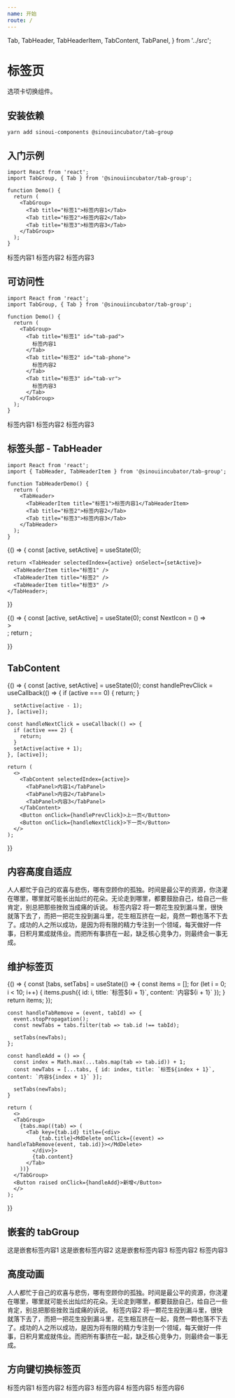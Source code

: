 ```yaml
---
name: 开始
route: /
---
```


  Tab,
  TabHeader,
  TabHeaderItem,
  TabContent,
  TabPanel,
} from '../src';

# 标签页

选项卡切换组件。

## 安装依赖

```shell
yarn add sinoui-components @sinouiincubator/tab-group
```

## 入门示例

```tsx
import React from 'react';
import TabGroup, { Tab } from '@sinouiincubator/tab-group';

function Demo() {
  return (
    <TabGroup>
      <Tab title="标签1">标签内容1</Tab>
      <Tab title="标签2">标签内容2</Tab>
      <Tab title="标签3">标签内容3</Tab>
    </TabGroup>
  );
}
```

<Playground>
  <TabGroup>
    <Tab title="标签1">标签内容1</Tab>
    <Tab title="标签2">标签内容2</Tab>
    <Tab title="标签3">标签内容3</Tab>
  </TabGroup>
</Playground>

## 可访问性

```tsx
import React from 'react';
import TabGroup, { Tab } from '@sinouiincubator/tab-group';

function Demo() {
  return (
    <TabGroup>
      <Tab title="标签1" id="tab-pad">
        标签内容1
      </Tab>
      <Tab title="标签2" id="tab-phone">
        标签内容2
      </Tab>
      <Tab title="标签3" id="tab-vr">
        标签内容3
      </Tab>
    </TabGroup>
  );
}
```

<Playground>
  <TabGroup>
    <Tab title="标签1" id="tab-pad">
      标签内容1
    </Tab>
    <Tab title="标签2" id="tab-phone">
      标签内容2
    </Tab>
    <Tab title="标签3" id="tab-vr">
      标签内容3
    </Tab>
  </TabGroup>
</Playground>

## 标签头部 - TabHeader

```tsx
import React from 'react';
import { TabHeader, TabHeaderItem } from '@sinouiincubator/tab-group';

function TabHeaderDemo() {
  return (
    <TabHeader>
      <TabHeaderItem title="标签1">标签内容1</TabHeaderItem>
      <Tab title="标签2">标签内容2</Tab>
      <Tab title="标签3">标签内容3</Tab>
    </TabHeader>
  );
}
```

<Playground>
  {() => {
    const [active, setActive] = useState(0);

    return <TabHeader selectedIndex={active} onSelect={setActive}>
      <TabHeaderItem title="标签1" />
      <TabHeaderItem title="标签2" />
      <TabHeaderItem title="标签3" />
    </TabHeader>;

}}

</Playground>

<Playground>
  {() => {
    const [active, setActive] = useState(0);
    const NextIcon = () => <div style={{ display: 'inline-block', padding: "12px 8px 0px 8px", color: 'rgba(0, 0, 0, 0.54)'}}>></div>;
    return <TabHeader selectedIndex={active} onSelect={setActive}>
      <TabHeaderItem title="标签1" />
      <NextIcon />
      <TabHeaderItem title="标签2" />
      <NextIcon />
      <TabHeaderItem title="标签3" />
    </TabHeader>;

}}

</Playground>

## TabContent

<Playground>
  {() => {
    const [active, setActive] = useState(0);
    const handlePrevClick = useCallback(() => {
      if (active === 0) {
        return;
      }

      setActive(active - 1);
    }, [active]);

    const handleNextClick = useCallback(() => {
      if (active === 2) {
        return;
      }
      setActive(active + 1);
    }, [active]);

    return (
      <>
        <TabContent selectedIndex={active}>
          <TabPanel>内容1</TabPanel>
          <TabPanel>内容2</TabPanel>
          <TabPanel>内容3</TabPanel>
        </TabContent>
        <Button onClick={handlePrevClick}>上一页</Button>
        <Button onClick={handleNextClick}>下一页</Button>
      </>
    );

}}

</Playground>

## 内容高度自适应

<Playground>
  <TabGroup>
    <Tab title="标签1">
      人人都忙于自己的欢喜与悲伤，哪有空顾你的孤独。时间是最公平的资源，你浇灌在哪里，哪里就可能长出灿烂的花朵。无论走到哪里，都要鼓励自己，给自己一些肯定，别总把那些挫败当成痛的诉说。
    </Tab>
    <Tab title="标签2">标签内容2</Tab>
    <Tab title="标签3">
      将一颗花生投到漏斗里，很快就落下去了，而把一把花生投到漏斗里，花生相互挤在一起，竟然一颗也落不下去了。成功的人之所以成功，是因为将有限的精力专注到一个领域，每天做好一件事，日积月累成就伟业。而把所有事挤在一起，缺乏核心竞争力，则最终会一事无成。
    </Tab>
  </TabGroup>
</Playground>

## 维护标签页

<Playground>
  {() => {
    const [tabs, setTabs] = useState(() => {
      const items = [];
      for (let i = 0; i < 10; i++) {
        items.push({ id: i, title: `标签${i + 1}`, content: `内容${i + 1}` });
      }
      return items;
    });

    const handleTabRemove = (event, tabId) => {
      event.stopPropagation();
      const newTabs = tabs.filter(tab => tab.id !== tabId);

      setTabs(newTabs);
    };

    const handleAdd = () => {
      const index = Math.max(...tabs.map(tab => tab.id)) + 1;
      const newTabs = [...tabs, { id: index, title: `标签${index + 1}`, content: `内容${index + 1}` }];

      setTabs(newTabs);
    }

    return (
      <>
      <TabGroup>
        {tabs.map((tab) => (
          <Tab key={tab.id} title={<div>
              {tab.title}<MdDelete onClick={(event) => handleTabRemove(event, tab.id)}></MdDelete>
            </div>}>
            {tab.content}
          </Tab>
        ))}
      </TabGroup>
      <Button raised onClick={handleAdd}>新增</Button>
      </>
    );

}}

</Playground>

## 嵌套的 tabGroup

<Playground>
  <TabGroup>
    <Tab title="标签1">
      <TabGroup>
        <Tab title="标签1--二级标签">这是嵌套标签内容1</Tab>
        <Tab title="标签2--二级标签">这是嵌套标签内容2</Tab>
        <Tab title="标签3--二级标签">这是嵌套标签内容3</Tab>
      </TabGroup>
    </Tab>
    <Tab title="标签2">标签内容2</Tab>
    <Tab title="标签3">标签内容3</Tab>
  </TabGroup>
</Playground>

## 高度动画

<Playground>
  <TabGroup animateHeight>
    <Tab title="标签1">
      人人都忙于自己的欢喜与悲伤，哪有空顾你的孤独。时间是最公平的资源，你浇灌在哪里，哪里就可能长出灿烂的花朵。无论走到哪里，都要鼓励自己，给自己一些肯定，别总把那些挫败当成痛的诉说。
    </Tab>
    <Tab title="标签2">标签内容2</Tab>
    <Tab title="标签3">
      将一颗花生投到漏斗里，很快就落下去了，而把一把花生投到漏斗里，花生相互挤在一起，竟然一颗也落不下去了。成功的人之所以成功，是因为将有限的精力专注到一个领域，每天做好一件事，日积月累成就伟业。而把所有事挤在一起，缺乏核心竞争力，则最终会一事无成。
    </Tab>
  </TabGroup>
</Playground>

## 方向键切换标签页

<Playground>
  <TabGroup>
    <Tab title="标签1">标签内容1</Tab>
    <Tab title="标签2" disabled>
      标签内容2
    </Tab>
    <Tab title="标签3">标签内容3</Tab>
    <Tab title="标签4" disabled>
      标签内容4
    </Tab>
    <Tab title="标签5">标签内容5</Tab>
    <Tab title="标签6">标签内容6</Tab>
  </TabGroup>
</Playground>
